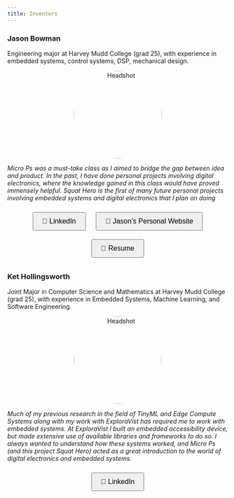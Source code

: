 ```yaml
---
title: Inventors
---
```


### Jason Bowman
Engineering major at Harvey Mudd College (grad 25), with experience in embedded systems, control systems, DSP, mechanical design.

<p style="text-align: center; display: flex; align-items: center; justify-content: center;">
  <img src="images/headshot.jpeg" alt="Headshot" style="width: 200px; height: 200px; border-radius: 50%; vertical-align: middle; margin: 0 10px;">
</p>

*Micro Ps was a must-take class as I aimed to bridge the gap between idea and product. In the past, I have done personal projects involving digital electronics, where the knowledge gained in this class would have proved immensely helpful. Squat Hero is the first of many future personal projects involving embedded systems and digital electronics that I plan on doing*

<div style="text-align: center;">
  <a href="https://www.linkedin.com/in/jasonbbowman/" target="_blank" style="text-decoration: none;">
    <button style="margin: 10px; padding: 10px 20px; font-size: 16px; cursor: pointer;">
      🔗 LinkedIn
    </button>
  </a>
  <a href="https://jasonbowman55.github.io/Blog-Site/" target="_blank" style="text-decoration: none;">
    <button style="margin: 10px; padding: 10px 20px; font-size: 16px; cursor: pointer;">
      👤 Jason's Personal Website
    </button>
  </a>
  <a href="https://drive.google.com/file/d/1ntSqZwh1QK3mf65jJa4V1x2__28TcnYI/view?usp=sharing" target="_blank" style="text-decoration: none;">
    <button style="margin: 10px; padding: 10px 20px; font-size: 16px; cursor: pointer;">
      📄 Resume
    </button>
  </a>
</div>

### Ket Hollingsworth
Joint Major in Computer Science and Mathematics at Harvey Mudd College (grad 25), with experience in Embedded Systems, Machine Learning, and Software Engineering.

<p style="text-align: center; display: flex; align-items: center; justify-content: center;">
  <img src="images/headshot_ket.jpeg" alt="Headshot" style="width: 200px; height: 200px; border-radius: 50%; vertical-align: middle; margin: 0 10px;">
</p>

*Much of my previous research in the field of TinyML and Edge Compute Systems along with my work with ExploraVist has required me to work with embedded systems. At ExploraVist I built an embedded accessibility device, but made extensive use of available libraries and frameworks to do so. I always wanted to understand how these systems worked, and Micro Ps (and this project Squat Hero) acted as a great introduction to the world of digital electronics and embedded systems.*

<div style="text-align: center;">
  <a href="https://www.linkedin.com/in/ket-hollingsworth/" target="_blank" style="text-decoration: none;">
    <button style="margin: 10px; padding: 10px 20px; font-size: 16px; cursor: pointer;">
      🔗 LinkedIn
    </button>
  </a>
</div>